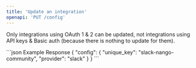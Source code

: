 ```yaml
---
title: 'Update an integration'
openapi: 'PUT /config'
---
```


<Info>

Only integrations using OAuth 1 & 2 can be updated, not integrations using API keys & Basic auth (because there is nothing to update for them).

</Info>

<ResponseExample>
```json Example Response
{
  "config": {
    "unique_key": "slack-nango-community",
    "provider": "slack"
  }
}
```
</ResponseExample>
